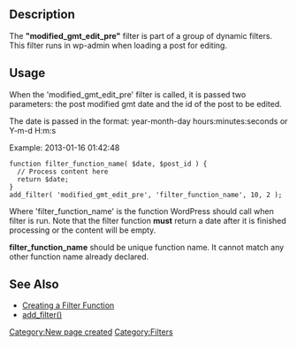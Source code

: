 ==Description==
The <b>"modified_gmt_edit_pre"</b> filter is part of a group of dynamic filters. This filter runs in wp-admin when loading a post for editing. 

==Usage==

When the 'modified_gmt_edit_pre' filter is called, it is passed two parameters: the post modified gmt date and the id of the post to be edited.

The date is passed in the format: year-month-day hours:minutes:seconds or Y-m-d H:m:s

Example: 2013-01-16 01:42:48

<pre>
function filter_function_name( $date, $post_id ) {
  // Process content here
  return $date;
}
add_filter( 'modified_gmt_edit_pre', 'filter_function_name', 10, 2 );
</pre>

Where 'filter_function_name' is the function WordPress should call when filter is run. Note that the filter function <b>must</b> return a date after it is finished processing or the content will be empty.

'''filter_function_name''' should be unique function name. It cannot match any other function name already declared.

==See Also==
* [[Plugin_API#Create_a_Filter_Function|Creating a Filter Function]]
* [[Function_Reference/add_filter|add_filter()]]

[[Category:New page created]]
[[Category:Filters]]